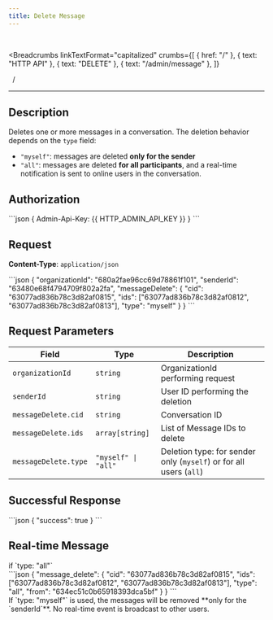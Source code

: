 ```yaml
---
title: Delete Message
---
```


<br />



<Breadcrumbs
  linkTextFormat="capitalized"
  crumbs={[
    { href: "/" },
    { text: "HTTP API" },
    { text: "DELETE" },
    { text: "/admin/message" },
  ]}
>
  <Icon slot="index" name="seti:powershell" />
  <span slot="separator">&nbsp;&nbsp;/&nbsp;</span>
</Breadcrumbs>

---


## Description

> <Badge text="DELETE" variant="danger" size="large" />
> <Badge text="/admin/message" size="large" />

Deletes one or more messages in a conversation. The deletion behavior depends on the `type` field:

- `"myself"`: messages are deleted **only for the sender**
- `"all"`: messages are deleted **for all participants**, and a real-time notification is sent to online users in the conversation.

## Authorization

<Tabs>
  <TabItem label="Header">
    ```json 
    { Admin-Api-Key: {{ HTTP_ADMIN_API_KEY }} }
    ```
  </TabItem>
</Tabs>

## Request

**Content-Type**: `application/json`

<Tabs>
  <TabItem label="Request">
```json
{
  "organizationId": "680a2fae96cc69d78861f101",
  "senderId": "63480e68f4794709f802a2fa",
  "messageDelete": {
    "cid": "63077ad836b78c3d82af0815",
    "ids": ["63077ad836b78c3d82af0812", "63077ad836b78c3d82af0813"],
    "type": "myself"
  }
}
```
  </TabItem>  
</Tabs>

## Request Parameters

| Field                | Type                | Description                                                        |
| -------------------- | ------------------- | ------------------------------------------------------------------ |
| `organizationId`     | `string`            | OrganizationId performing request                                  |
| `senderId`           | `string`            | User ID performing the deletion                                    |
| `messageDelete.cid`  | `string`            | Conversation ID                                                    |
| `messageDelete.ids`  | `array[string]`     | List of Message IDs to delete                                      |
| `messageDelete.type` | `"myself" \| "all"` | Deletion type: for sender only (`myself`) or for all users (`all`) |

## Successful Response

<Tabs>
  <TabItem label="Response">
```json
{
  "success": true
}
```
  </TabItem>  
</Tabs>

## Real-time Message

<Aside type="tip" title="Additional information">
  if `type: "all"`
</Aside>

<Tabs>
  <TabItem label="Event">
```json
{
  "message_delete": {
    "cid": "63077ad836b78c3d82af0815",
    "ids": ["63077ad836b78c3d82af0812", "63077ad836b78c3d82af0813"],
    "type": "all",
    "from": "634ec51c0b65918393dca5bf"
  }
}
```
  </TabItem>  
</Tabs>

<Aside>
  If `type: "myself"` is used, the messages will be removed **only for the
  `senderId`**. No real-time event is broadcast to other users.
</Aside>

<script
  src="https://giscus.app/client.js"
  data-repo="SAMA-Communications/sama-server"
  data-repo-id="R_kgDOIBiYjA"
  data-category-id="DIC_kwDOIBiYjM4CuYYL"
  data-mapping="pathname"
  data-strict="0"
  data-reactions-enabled="1"
  data-emit-metadata="0"
  data-input-position="top"
  data-theme="transparent_dark"
  data-lang="en"
  data-loading="lazy"
  crossorigin="anonymous"
  async
></script>
